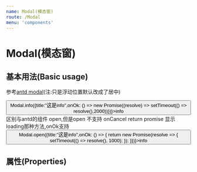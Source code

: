```yaml
---
name: Modal(模态窗)
route: /Modal
menu: 'components'
---
```



# Modal(模态窗)

## 基本用法(Basic usage)

参考[antd modal](https://ant.design/components/modal-cn/)(注:只是浮动位置默认改成了居中)

<Playground>
  <Button onClick={() => Modal.info({title:"这是info",onOk: () => new Promise((resolve) => setTimeout(() => resolve(),2000))})}>info</Button>
  区别与antd的组件 open,但是open 不支持 onCancel return promise 显示loading那种方法,onOk支持
  <Button onClick={() => Modal.open({title:"这是info",onOk: () => {
                      return new Promise(resolve => {
                        setTimeout(() => resolve(), 1000);
                      });
                    }})}>info</Button>
</Playground>

## 属性(Properties)

<Props of={Modal} />
